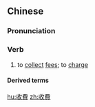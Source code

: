 {{also|收费}}
==Chinese==
{{zh-forms|s=收费}}

===Pronunciation===
{{zh-pron
|m=shōufèi
|c=sau1 fai3
|cat=v
}}

===Verb===
{{zh-verb}}

# to [[collect]] [[fee]]s; to [[charge]]

====Derived terms====
{{zh-der|收費站}}

[[hu:收費]]
[[zh:收費]]